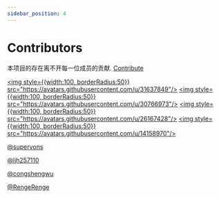 ```yaml
---
sidebar_position: 4
---
```


# Contributors

本项目的存在离不开每一位成员的贡献. [Contribute](https://github.com/supervons/react-native-echarts-pro/graphs/contributors)

<a href="https://github.com/supervons"> <img style={{width:100, borderRadius:50}} src="https://avatars.githubusercontent.com/u/31637849"/> </a>
<a href="https://github.com/ljh257110"> <img style={{width:100, borderRadius:50}} src="https://avatars.githubusercontent.com/u/30766973"/> </a>
<a href="https://github.com/congshengwu"> <img style={{width:100, borderRadius:50}} src="https://avatars.githubusercontent.com/u/26167428"/> </a>
<a href="https://github.com/RengeRenge"> <img style={{width:100, borderRadius:50}} src="https://avatars.githubusercontent.com/u/14158970"/> </a>

[@supervons](https://github.com/supervons)

[@ljh257110](https://github.com/ljh257110)

[@congshengwu](https://github.com/congshengwu)

[@RengeRenge](https://github.com/RengeRenge)
